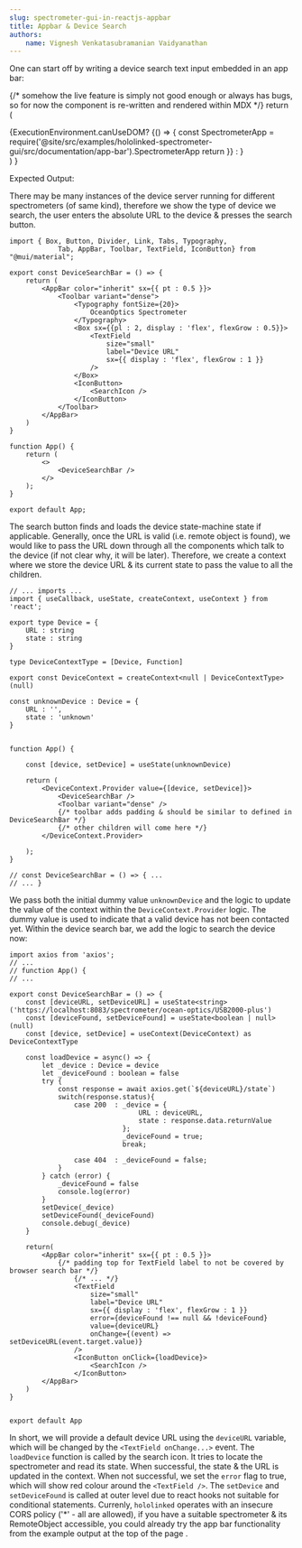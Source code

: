 ```yaml
---
slug: spectrometer-gui-in-reactjs-appbar
title: Appbar & Device Search
authors:
    name: Vignesh Venkatasubramanian Vaidyanathan
---
```



One can start off by writing a device search text input embedded in an app bar: 

{/* somehow the live feature is simply not good enough or always has bugs, so for now the component is re-written and rendered within MDX */}
    return (
        <div>
            {ExecutionEnvironment.canUseDOM? 
                <BrowserOnly>
                    {() => {
                        const SpectrometerApp = require('@site/src/examples/hololinked-spectrometer-gui/src/documentation/app-bar').SpectrometerApp
                        return <SpectrometerApp />
                    }} 
                </BrowserOnly> : 
                <FailedSSRMessage />
            }
        </div>
    )
}

Expected Output:
<BrowserSpectrometerApp />

There may be many instances of the device server running for different spectrometers (of same kind), therefore we show the type of device we search, 
the user enters the absolute URL to the device & presses the search button. 

```tsx showLineNumbers title='/src/App.tsx'
import { Box, Button, Divider, Link, Tabs, Typography, 
            Tab, AppBar, Toolbar, TextField, IconButton} from "@mui/material";

export const DeviceSearchBar = () => {    
    return (
        <AppBar color="inherit" sx={{ pt : 0.5 }}>
            <Toolbar variant="dense">
                <Typography fontSize={20}>
                    OceanOptics Spectrometer
                </Typography>
                <Box sx={{pl : 2, display : 'flex', flexGrow : 0.5}}>
                    <TextField 
                        size="small" 
                        label="Device URL"            
                        sx={{ display : 'flex', flexGrow : 1 }}
                    />
                </Box>
                <IconButton>
                    <SearchIcon />
                </IconButton>
            </Toolbar>
        </AppBar>
    )
}

function App() {
    return (
        <>
            <DeviceSearchBar />
        </>
    );
}

export default App;
```

The search button finds and loads the device state-machine state if applicable. Generally, once the URL is valid (i.e. remote object is found), 
we would like to pass the URL down through all the components which talk to the device (if not clear why, it will be later). 
Therefore, we create a context where we store the device URL & its current state to pass the value to all the children. 

```tsx {24,29} showLineNumbers title='/src/App.tsx'
// ... imports ... 
import { useCallback, useState, createContext, useContext } from 'react';

export type Device = { 
    URL : string
    state : string 
}

type DeviceContextType = [Device, Function]

export const DeviceContext = createContext<null | DeviceContextType>(null)

const unknownDevice : Device = {
    URL : '',
    state : 'unknown'
}


function App() {

    const [device, setDevice] = useState(unknownDevice)
   
    return (
        <DeviceContext.Provider value={[device, setDevice]}>
            <DeviceSearchBar />
            <Toolbar variant="dense" />
            {/* toolbar adds padding & should be similar to defined in DeviceSearchBar */}
            {/* other children will come here */}
        </DeviceContext.Provider>
        
    );
}

// const DeviceSearchBar = () => { ...
// ... }
```

We pass both the initial dummy value `unknownDevice` and the logic to update the value of the context within the 
`DeviceContext.Provider` logic. The dummy value is used to indicate that a valid device has not been contacted yet. 
Within the device search bar, we add the logic to search the device now:

```tsx {9,43-45,47} showLineNumbers 
import axios from 'axios';
// ...
// function App() {
// ... 

export const DeviceSearchBar = () => {    
    const [deviceURL, setDeviceURL] = useState<string>('https://localhost:8083/spectrometer/ocean-optics/USB2000-plus') 
    const [deviceFound, setDeviceFound] = useState<boolean | null>(null)
    const [device, setDevice] = useContext(DeviceContext) as DeviceContextType

    const loadDevice = async() => {
        let _device : Device = device
        let _deviceFound : boolean = false
        try {
            const response = await axios.get(`${deviceURL}/state`)
            switch(response.status){
                case 200  : _device = {
                                URL : deviceURL,
                                state : response.data.returnValue
                            }; 
                            _deviceFound = true;
                            break;

                case 404  : _deviceFound = false; 
            }
        } catch (error) {
            _deviceFound = false      
            console.log(error)
        }
        setDevice(_device)
        setDeviceFound(_deviceFound)
        console.debug(_device)
    }

    return(
        <AppBar color="inherit" sx={{ pt : 0.5 }}>
            {/* padding top for TextField label to not be covered by browser search bar */}
                {/* ... */}
                <TextField 
                    size="small" 
                    label="Device URL"            
                    sx={{ display : 'flex', flexGrow : 1 }}
                    error={deviceFound !== null && !deviceFound}
                    value={deviceURL}
                    onChange={(event) => setDeviceURL(event.target.value)}
                />
                <IconButton onClick={loadDevice}>
                    <SearchIcon />
                </IconButton>
        </AppBar>
    )
}


export default App

```
 
In short, we will provide a default device URL using the `deviceURL` variable, which will be changed by the `<TextField onChange...>` event. 
The `loadDevice` function is called by the search icon. It tries to locate the spectrometer and read its state.  When successful,
the state & the URL is updated in the context. When not successful, we set the `error` flag to true, which will show red colour around the 
`<TextField />`. The `setDevice` and `setDeviceFound` is called at outer level due to react hooks not suitable for 
conditional statements. Currenly, `hololinked` operates with an insecure CORS policy ('*' - all are allowed), if you have a suitable spectrometer & its 
RemoteObject accessible, you could already try the app bar functionality from the example output at the top of the page <ScrollToTop />. 